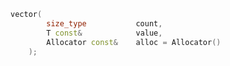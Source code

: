 ```cpp
vector(
		size_type			count,
		T const&			value,
		Allocator const& 	alloc = Allocator()
	);
```

<!-- Optional description here  -->